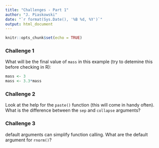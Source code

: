 ```yaml
---
title: "Challenges - Part 1"
author: "J. Piaskowski"
date: "`r format(Sys.Date(), '%B %d, %Y')`"
output: html_document
---
```


```r
knitr::opts_chunk$set(echo = TRUE)
```


### Challenge 1

What will be the final value of `mass` in this example (try to detemine this before checking in R):

```r
mass <- 3
mass <- 3.3*mass
```

### Challenge 2

Look at the help for the `paste()` function (this will come in handy often). What is the difference between the `sep` and `collapse` arguments?

### Challenge 3

default arguments can simplify function calling. What are the default argument for `rnorm()`?
